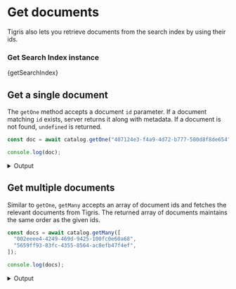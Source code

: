 
# Get documents

Tigris also lets you retrieve documents from the search index by using their ids.

### Get Search Index instance

<CodeBlock language="ts">{getSearchIndex}</CodeBlock>

## Get a single document

The `getOne` method accepts a document `id` parameter. If a document matching `id` exists, server
returns it along with metadata. If a document is not found, `undefined` is returned.

```ts
const doc = await catalog.getOne("407124e3-f4a9-4d72-b777-580d8f8de654");

console.log(doc);
```

<details>
  <summary>Output</summary>

```
    {
      "document": {
        "review": {
          "author": "alice",
          "rating": 7
        },
        "brand": "michael kors",
        "id": "407124e3-f4a9-4d72-b777-580d8f8de654",
        "labels": "purses",
        "price": 99.9,
        "name": "fiona handbag",
        "popularity": 8
      },
      "meta": {
        "createdAt": "2023-03-14T16:42:09.000Z"
      }
    }
```

</details>

## Get multiple documents

Similar to `getOne`, `getMany` accepts an array of document ids and fetches the relevant documents
from Tigris. The returned array of documents maintains the same order as the given ids.

```ts
const docs = await catalog.getMany([
  "002eeee4-4249-469d-9425-100fc0e60a68",
  "5659ff93-83fc-4355-8564-ac8efb47f4ef",
]);

console.log(docs);
```

<details>
  <summary>Output</summary>

```
    [
      {
        "document": {
          "review": {
            "rating": 9.2,
            "author": "alice"
          },
          "labels": "purses",
          "popularity": 9,
          "price": 75,
          "brand": "coach",
          "id": "002eeee4-4249-469d-9425-100fc0e60a68",
          "name": "sling bag"
        },
        "meta": {
          "createdAt": "2023-03-14T16:44:44.000Z"
        }
      },
      {
        "document": {
          "name": "sneakers shoes",
          "review": {
            "rating": 9,
            "author": "olivia"
          },
          "id": "5659ff93-83fc-4355-8564-ac8efb47f4ef",
          "labels": "shoes",
          "popularity": 10,
          "price": 40,
          "brand": "adidas"
        },
        "meta": {
          "createdAt": "2023-03-14T16:44:44.000Z"
        }
      }
    ]
```

</details>
